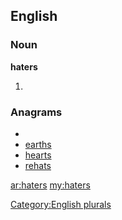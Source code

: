 ==English==

===Noun===
'''haters'''

# {{plural of|[[hater]]}}

===Anagrams===
* {{alphagram|aehrst}}
* [[earths#English|earths]]
* [[hearts#English|hearts]]
* [[rehats#English|rehats]]

[[Category:English plurals]]

[[ar:haters]]
[[my:haters]]